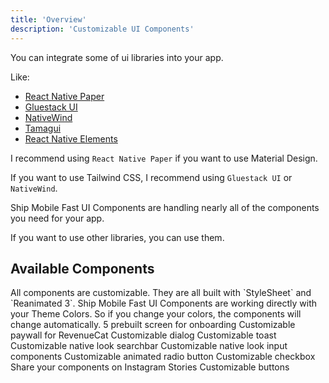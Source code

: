 ```yaml
---
title: 'Overview'
description: 'Customizable UI Components'
---
```


<Warning>
 You can integrate some of ui libraries into your app.
</Warning>

Like:

- [React Native Paper](https://callstack.github.io/react-native-paper/)
- [Gluestack UI](https://www.gluestack.io)
- [NativeWind](https://www.nativewind.dev/)
- [Tamagui](https://tamagui.dev/)
- [React Native Elements](https://reactnativeelements.com/)

I recommend using `React Native Paper` if you want to use Material Design.

If you want to use Tailwind CSS, I recommend using `Gluestack UI` or `NativeWind`.

Ship Mobile Fast UI Components are handling nearly all of the components you need for your app.

<Info>
  If you want to use other libraries, you can use them.
</Info>


## Available Components
<Info>
  All components are customizable.
</Info>

<Check>
  They are all built with `StyleSheet` and `Reanimated 3`.
</Check>

<Warning>
    Ship Mobile Fast UI Components are working directly with your Theme Colors.
    So if you change your colors, the components will change automatically.
</Warning>

<CardGroup>
  <Card icon="user" title="Onboarding" href="onboarding">
    5 prebuilt screen for onboarding
  </Card>
  <Card icon="dollar-sign" title="Paywall" href="paywall">
    Customizable paywall for RevenueCat
  </Card>
  <Card icon="message" title="Dialog" href="dialog">
    Customizable dialog
  </Card>
  <Card icon="envelope" title="Toast" href="toast">
    Customizable toast
  </Card>
  <Card icon="magnifying-glass" title="Searchbar" href="searchbar">
    Customizable native look searchbar
  </Card>
  <Card icon="text" title="Input" href="input">
    Customizable native look input components
  </Card>
  <Card icon="circle-check" title="Radio Button" href="radio-button">
    Customizable animated radio button
  </Card>
  <Card icon="square-check" title="Checkbox" href="checkbox">
    Customizable checkbox
  </Card>
  <Card icon="share" title="Social Share" href="social-share">
    Share your components on Instagram Stories
  </Card>
  <Card icon="code" title="Buttons" href="buttons">
    Customizable buttons
  </Card>
</CardGroup>
